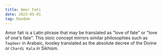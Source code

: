 ```yaml
---
title: Amor Fati
date: 2023-05-01
tag: Random
---
```


Amor fati is a Latin phrase that may be translated as "love of fate" or "love of one's fate". This stoic concept
mirrors similar philosophies such as `Taqdeer` in Arabaic, loosley translated as the absolute decree of the Divine or
`Chardi Kala` in Sikhism.

